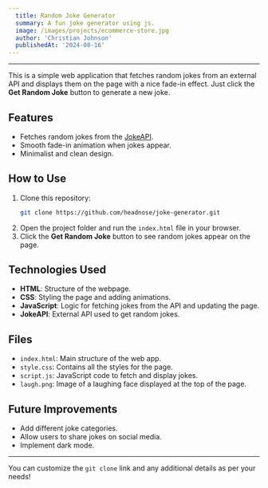 ```yaml
---
  title: Random Joke Generator
  summary: A fun joke generator using js. 
  image: /images/projects/ecommerce-store.jpg
  author: 'Christian Johnson'
  publishedAt: '2024-08-16'
---
```


---
This is a simple web application that fetches random jokes from an external API and displays them on the page with a nice fade-in effect. Just click the **Get Random Joke** button to generate a new joke.

## Features
- Fetches random jokes from the [JokeAPI](https://jokeapi.dev/).
- Smooth fade-in animation when jokes appear.
- Minimalist and clean design.

## How to Use

1. Clone this repository:
   ```bash
   git clone https://github.com/headnose/joke-generator.git
   ```
2. Open the project folder and run the `index.html` file in your browser.
3. Click the **Get Random Joke** button to see random jokes appear on the page.

## Technologies Used
- **HTML**: Structure of the webpage.
- **CSS**: Styling the page and adding animations.
- **JavaScript**: Logic for fetching jokes from the API and updating the page.
- **JokeAPI**: External API used to get random jokes.

## Files

- `index.html`: Main structure of the web app.
- `style.css`: Contains all the styles for the page.
- `script.js`: JavaScript code to fetch and display jokes.
- `laugh.png`: Image of a laughing face displayed at the top of the page.

## Future Improvements

- Add different joke categories.
- Allow users to share jokes on social media.
- Implement dark mode.

---

You can customize the `git clone` link and any additional details as per your needs!
